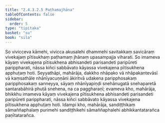 ```yaml
---
title: "2.4.3.2.5 Paṭhamajhāna"
tableOfContents: false
sidebar:
  order: 5
type: "tipitaka"
basket: "su"
book: "sila"
---
```



<DynamicBreadcrumb />

<Division number="226" book="sila">

<Paragraph number="317" book="sila">
So vivicceva kāmehi, vivicca akusalehi dhammehi savitakkaṃ savicāraṃ vivekajaṃ pītisukhaṃ paṭhamaṃ jhānaṃ upasampajja viharati. So imameva kāyaṃ vivekajena pītisukhena abhisandeti parisandeti paripūreti parippharati, nāssa kiñci sabbāvato kāyassa vivekajena pītisukhena apphuṭaṃ hoti.
</Paragraph>

</Division>
<Division number="227" book="sila">

<Paragraph number="318" book="sila">
Seyyathāpi, mahārāja, dakkho nhāpako vā nhāpakantevāsī vā kaṃsathāle nhānīyacuṇṇāni ākiritvā udakena paripphosakaṃ paripphosakaṃ sanneyya, sāyaṃ nhānīyapiṇḍi snehānugatā snehaparetā santarabāhirā phuṭā snehena, na ca paggharaṇī; evameva kho, mahārāja, bhikkhu imameva kāyaṃ vivekajena pītisukhena abhisandeti parisandeti paripūreti parippharati, nāssa kiñci sabbāvato kāyassa vivekajena pītisukhena apphuṭaṃ hoti. Idampi kho, mahārāja, sandiṭṭhikaṃ sāmaññaphalaṃ purimehi sandiṭṭhikehi sāmaññaphalehi abhikkantatarañca paṇītatarañca.
</Paragraph>
</Division>
